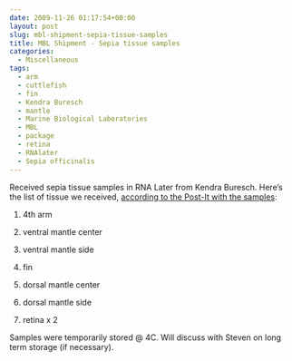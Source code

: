 ```yaml
---
date: 2009-11-26 01:17:54+00:00
layout: post
slug: mbl-shipment-sepia-tissue-samples
title: MBL Shipment - Sepia tissue samples
categories:
  - Miscellaneous
tags:
  - arm
  - cuttlefish
  - fin
  - Kendra Buresch
  - mantle
  - Marine Biological Laboratories
  - MBL
  - package
  - retina
  - RNAlater
  - Sepia officinalis
---
```


Received sepia tissue samples in RNA Later from Kendra Buresch. Here's the list of tissue we received, [according to the Post-It with the samples](https://eagle.fish.washington.edu/Arabidopsis/20091125-01.jpg):





  1. 4th arm



  2. ventral mantle center



  3. ventral mantle side



  4. fin



  5. dorsal mantle center



  6. dorsal mantle side



  7. retina x 2






Samples were temporarily stored @ 4C. Will discuss with Steven on long term storage (if necessary).
